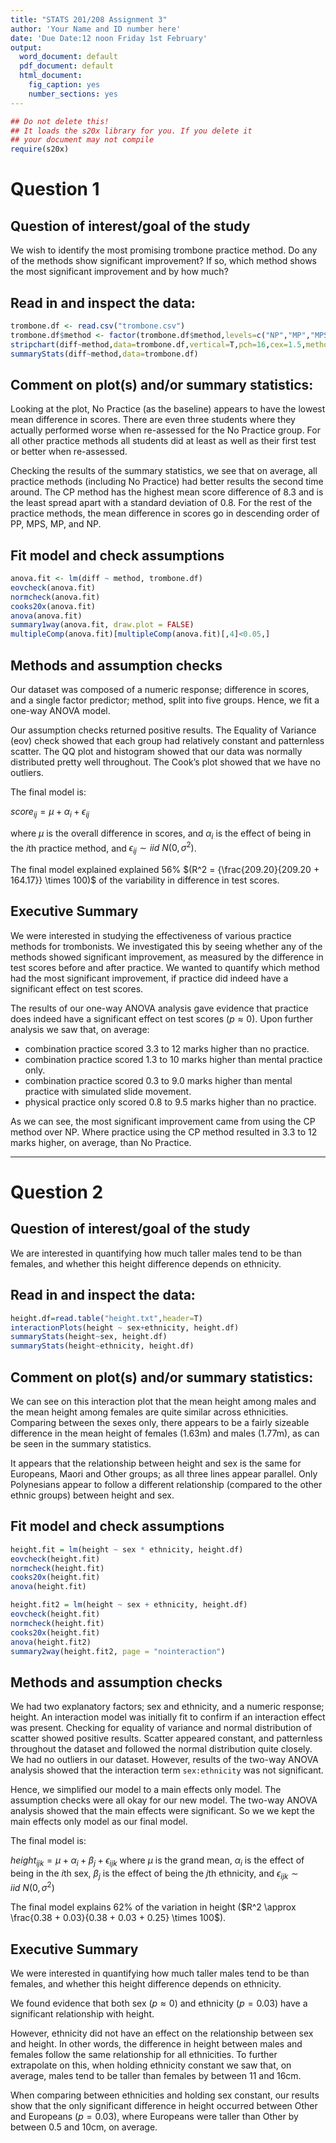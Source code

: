 ---
title: "STATS 201/208 Assignment 3"
author: 'Your Name and ID number here'
date: 'Due Date:12 noon Friday 1st February'
output:
  word_document: default
  pdf_document: default
  html_document:
    fig_caption: yes
    number_sections: yes
---

```{r echo=FALSE,warning=FALSE}
## Do not delete this!
## It loads the s20x library for you. If you delete it 
## your document may not compile
require(s20x)
```

# Question 1 

## Question of interest/goal of the study

We wish to identify the most promising trombone practice method. Do any of the methods show significant improvement? If so, which method shows the most significant improvement and by how much?

## Read in and inspect the data:

```{r,fig.height=4.2,fig.width=6}
trombone.df <- read.csv("trombone.csv")
trombone.df$method <- factor(trombone.df$method,levels=c("NP","MP","MPS","PP","CP"))
stripchart(diff~method,data=trombone.df,vertical=T,pch=16,cex=1.5,method="stack",ylab="Difference in scores",main="Score change vs Training method")
summaryStats(diff~method,data=trombone.df)

```

## Comment on plot(s) and/or summary statistics:
Looking at the plot, No Practice (as the baseline) appears to have the lowest mean difference in scores. There are even three students where they actually performed worse when re-assessed for the No Practice group. For all other practice methods all students did at least as well as their first test or better when re-assessed.

Checking the results of the summary statistics, we see that on average, all practice methods (including No Practice) had better results the second time around. The CP method has the highest mean score difference of 8.3 and is the least spread apart with a standard deviation of 0.8. For the rest of the practice methods, the mean difference in scores go in descending order of PP, MPS, MP, and NP.

 
## Fit model and check assumptions

```{r}
anova.fit <- lm(diff ~ method, trombone.df)
eovcheck(anova.fit)
normcheck(anova.fit)
cooks20x(anova.fit)
anova(anova.fit)
summary1way(anova.fit, draw.plot = FALSE)
multipleComp(anova.fit)[multipleComp(anova.fit)[,4]<0.05,]
```



## Methods and assumption checks

Our dataset was composed of a numeric response; difference in scores, and a single factor predictor; method, split into five groups. Hence, we fit a one-way ANOVA model.

Our assumption checks returned positive results. The Equality of Variance (eov) check showed that each group had relatively constant and patternless scatter. The QQ plot and histogram showed that our data was normally distributed pretty well throughout. The Cook's plot showed that we have no outliers.

The final model is:

$score_{ij} = \mu + \alpha_i + \epsilon_{ij}$

where $\mu$ is the overall difference in scores, and $\alpha_i$ is the effect of being in the $i$th practice method, and $\epsilon_{ij} \sim iid \ N(0,\sigma^2)$.

The final model explained explained 56% $(R^2 = {\frac{209.20}{209.20 + 164.17}} \times 100)$ of the variability in difference in test scores.

## Executive Summary

We were interested in studying the effectiveness of various practice methods for trombonists. We investigated this by seeing whether any of the methods showed significant improvement, as measured by the difference in test scores before and after practice. We wanted to quantify which method had the most significant improvement, if practice did indeed have a significant effect on test scores.

The results of our one-way ANOVA analysis gave evidence that practice does indeed have a significant effect on test scores $(p \approx 0)$. Upon further analysis we saw that, on average:

* combination practice scored 3.3 to 12 marks higher than no practice.
* combination practice scored 1.3 to 10 marks higher than mental practice only.
* combination practice scored 0.3 to 9.0 marks higher than mental practice with simulated slide movement.
* physical practice only scored 0.8 to 9.5 marks higher than no practice.

As we can see, the most significant improvement came from using the CP method over NP. Where practice using the CP method resulted in 3.3 to 12 marks higher, on average, than No Practice. 

****

# Question 2


## Question of interest/goal of the study
We are interested in quantifying how much taller males tend to be than females, and whether this height difference depends on ethnicity.


## Read in and inspect the data:

```{r,fig.height=5,fig.width=8}
height.df=read.table("height.txt",header=T)
interactionPlots(height ~ sex+ethnicity, height.df)
summaryStats(height~sex, height.df)
summaryStats(height~ethnicity, height.df)
```

## Comment on plot(s) and/or summary statistics:
We can see on this interaction plot that the mean height among males and the mean height among females are quite similar across ethnicities. Comparing between the sexes only, there appears to be a fairly sizeable difference in the mean height of females (1.63m) and males (1.77m), as can be seen in the summary statistics.

It appears that the relationship between height and sex is the same for Europeans, Maori and Other groups; as all three lines appear parallel. Only Polynesians appear to follow a different relationship (compared to the other ethnic groups) between height and sex.

## Fit model and check assumptions

```{r}
height.fit = lm(height ~ sex * ethnicity, height.df)
eovcheck(height.fit)
normcheck(height.fit)
cooks20x(height.fit)
anova(height.fit)

height.fit2 = lm(height ~ sex + ethnicity, height.df)
eovcheck(height.fit)
normcheck(height.fit)
cooks20x(height.fit)
anova(height.fit2)
summary2way(height.fit2, page = "nointeraction")
```

## Methods and assumption checks

We had two explanatory factors; sex and ethnicity, and a numeric response; height. An interaction model was initially fit to confirm if an interaction effect was present. Checking for equality of variance and normal distribution of scatter showed positive results. Scatter appeared constant, and patternless throughout the dataset and followed the normal distribution quite closely. We had no outliers in our dataset. However, results of the two-way ANOVA analysis showed that the interaction term `sex:ethnicity` was not significant.

Hence, we simplified our model to a main effects only model. The assumption checks were all okay for our new model. The two-way ANOVA analysis showed that the main effects were significant. So we we kept the main effects only model as our final model.

The final model is:

$height_{ijk} = \mu + \alpha_i + \beta_j + \epsilon_{ijk}$ where $\mu$ is the grand mean, $\alpha_i$ is the effect of being in the $i$th sex, $\beta_j$ is the effect of being the $j$th ethnicity, and $\epsilon_{ijk} \sim iid \ N(0,\sigma^2)$

The final model explains 62% of the variation in height ($R^2 \approx \frac{0.38 + 0.03}{0.38 + 0.03 + 0.25} \times 100$).


## Executive Summary

We were interested in quantifying how much taller males tend to be than females, and whether this height difference depends on ethnicity.

We found evidence that both sex $(p \approx 0)$ and ethnicity $(p = 0.03)$ have a significant relationship with height.

However, ethnicity did not have an effect on the relationship between sex and height. In other words, the difference in height between males and females follow the same relationship for all ethnicities. To further extrapolate on this, when holding ethnicity constant we saw that, on average, males tend to be taller than females by between 11 and 16cm. 

When comparing between ethnicities and holding sex constant, our results show that the only significant difference in height occurred between Other and Europeans $(p = 0.03)$, where Europeans were taller than Other by between 0.5 and 10cm, on average.





